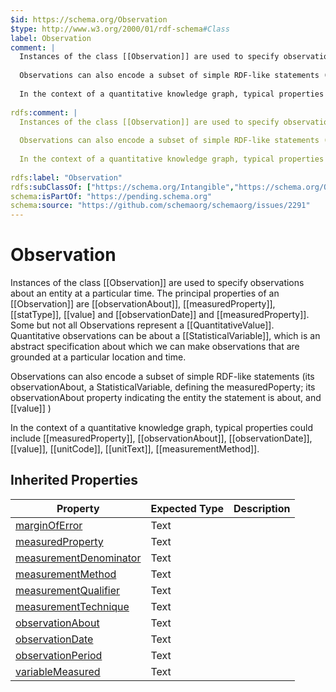 ```yaml
---
$id: https://schema.org/Observation
$type: http://www.w3.org/2000/01/rdf-schema#Class
label: Observation
comment: |
  Instances of the class [[Observation]] are used to specify observations about an entity at a particular time. The principal properties of an [[Observation]] are [[observationAbout]], [[measuredProperty]], [[statType]], [[value] and [[observationDate]]  and [[measuredProperty]]. Some but not all Observations represent a [[QuantitativeValue]]. Quantitative observations can be about a [[StatisticalVariable]], which is an abstract specification about which we can make observations that are grounded at a particular location and time.
  
  Observations can also encode a subset of simple RDF-like statements (its observationAbout, a StatisticalVariable, defining the measuredPoperty; its observationAbout property indicating the entity the statement is about, and [[value]] )
  
  In the context of a quantitative knowledge graph, typical properties could include [[measuredProperty]], [[observationAbout]], [[observationDate]], [[value]], [[unitCode]], [[unitText]], [[measurementMethod]].
      
rdfs:comment: |
  Instances of the class [[Observation]] are used to specify observations about an entity at a particular time. The principal properties of an [[Observation]] are [[observationAbout]], [[measuredProperty]], [[statType]], [[value] and [[observationDate]]  and [[measuredProperty]]. Some but not all Observations represent a [[QuantitativeValue]]. Quantitative observations can be about a [[StatisticalVariable]], which is an abstract specification about which we can make observations that are grounded at a particular location and time.
  
  Observations can also encode a subset of simple RDF-like statements (its observationAbout, a StatisticalVariable, defining the measuredPoperty; its observationAbout property indicating the entity the statement is about, and [[value]] )
  
  In the context of a quantitative knowledge graph, typical properties could include [[measuredProperty]], [[observationAbout]], [[observationDate]], [[value]], [[unitCode]], [[unitText]], [[measurementMethod]].
      
rdfs:label: "Observation"
rdfs:subClassOf: ["https://schema.org/Intangible","https://schema.org/QuantitativeValue"]
schema:isPartOf: "https://pending.schema.org"
schema:source: "https://github.com/schemaorg/schemaorg/issues/2291"
---
```


# Observation

Instances of the class [[Observation]] are used to specify observations about an entity at a particular time. The principal properties of an [[Observation]] are [[observationAbout]], [[measuredProperty]], [[statType]], [[value] and [[observationDate]]  and [[measuredProperty]]. Some but not all Observations represent a [[QuantitativeValue]]. Quantitative observations can be about a [[StatisticalVariable]], which is an abstract specification about which we can make observations that are grounded at a particular location and time.

Observations can also encode a subset of simple RDF-like statements (its observationAbout, a StatisticalVariable, defining the measuredPoperty; its observationAbout property indicating the entity the statement is about, and [[value]] )

In the context of a quantitative knowledge graph, typical properties could include [[measuredProperty]], [[observationAbout]], [[observationDate]], [[value]], [[unitCode]], [[unitText]], [[measurementMethod]].
    

## Inherited Properties

| Property | Expected Type | Description |
| --- | --- | --- |
| [marginOfError](https://schema.org/marginOfError) | Text |  |
| [measuredProperty](https://schema.org/measuredProperty) | Text |  |
| [measurementDenominator](https://schema.org/measurementDenominator) | Text |  |
| [measurementMethod](https://schema.org/measurementMethod) | Text |  |
| [measurementQualifier](https://schema.org/measurementQualifier) | Text |  |
| [measurementTechnique](https://schema.org/measurementTechnique) | Text |  |
| [observationAbout](https://schema.org/observationAbout) | Text |  |
| [observationDate](https://schema.org/observationDate) | Text |  |
| [observationPeriod](https://schema.org/observationPeriod) | Text |  |
| [variableMeasured](https://schema.org/variableMeasured) | Text |  |
